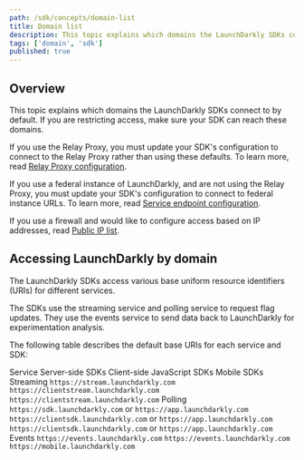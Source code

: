 ```yaml
---
path: /sdk/concepts/domain-list
title: Domain list
description: This topic explains which domains the LaunchDarkly SDKs connect to by default.
tags: ['domain', 'sdk']
published: true
---
```


## Overview

This topic explains which domains the LaunchDarkly SDKs connect to by default. If you are restricting access, make sure your SDK can reach these domains.

If you use the Relay Proxy, you must update your SDK's configuration to connect to the Relay Proxy rather than using these defaults. To learn more, read [Relay Proxy configuration](/sdk/features/relay-proxy-configuration).

If you use a federal instance of LaunchDarkly, and are not using the Relay Proxy, you must update your SDK's configuration to connect to federal instance URLs. To learn more, read [Service endpoint configuration](/sdk/features/service-endpoint-configuration).

If you use a firewall and would like to configure access based on IP addresses, read [Public IP list](/home/advanced/public-ip-list).

## Accessing LaunchDarkly by domain

The LaunchDarkly SDKs access various base uniform resource identifiers (URIs) for different services.

The SDKs use the streaming service and polling service to request flag updates. They use the events service to send data back to LaunchDarkly for experimentation analysis.

The following table describes the default base URIs for each service and SDK:

<Table>
  <TableHeader>
    <TableHeadCell>Service</TableHeadCell>
    <TableHeadCell>Server-side SDKs</TableHeadCell>
    <TableHeadCell>Client-side JavaScript SDKs</TableHeadCell>
    <TableHeadCell>Mobile SDKs</TableHeadCell>
  </TableHeader>
  <TableBody>
  <TableRow>
    <TableCell>Streaming</TableCell>
    <TableCell><code>https://stream.launchdarkly.com</code></TableCell>
    <TableCell><code>https://clientstream.launchdarkly.com</code></TableCell>
    <TableCell><code>https://clientstream.launchdarkly.com</code></TableCell>
  </TableRow>
  <TableRow>
    <TableCell>Polling</TableCell>
    <TableCell><code>https://sdk.launchdarkly.com</code> or <code>https://app.launchdarkly.com</code></TableCell>
    <TableCell><code>https://clientsdk.launchdarkly.com</code> or <code>https://app.launchdarkly.com</code></TableCell>
    <TableCell><code>https://clientsdk.launchdarkly.com</code> or <code>https://app.launchdarkly.com</code></TableCell>
  </TableRow>
  <TableRow>
    <TableCell>Events</TableCell>
    <TableCell><code>https://events.launchdarkly.com</code></TableCell>
    <TableCell><code>https://events.launchdarkly.com</code></TableCell>
    <TableCell><code>https://mobile.launchdarkly.com</code></TableCell>
  </TableRow>
  </TableBody>
</Table>
